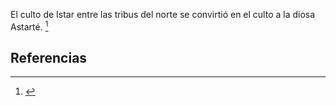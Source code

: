 El culto de Istar entre las tribus del norte se convirtió en el culto a la diosa Astarté. <ref>{{lib|LU|95|1|7}}</ref> 

== Referencias ==
<references />
